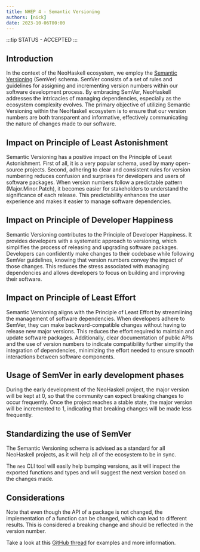 ```yaml
---
title: NHEP 4 - Semantic Versioning
authors: [nick]
date: 2023-10-06T00:00
---
```


:::tip STATUS - ACCEPTED
:::

## Introduction

In the context of the NeoHaskell ecosystem, we employ the [Semantic Versioning](https://semver.org/) (SemVer) schema. SemVer consists of a set of rules and guidelines for assigning and incrementing version numbers within our software development process. By embracing SemVer, NeoHaskell addresses the intricacies of managing dependencies, especially as the ecosystem complexity evolves. The primary objective of utilizing Semantic Versioning within the NeoHaskell ecosystem is to ensure that our version numbers are both transparent and informative, effectively communicating the nature of changes made to our software.

## Impact on Principle of Least Astonishment

Semantic Versioning has a positive impact on the Principle of Least Astonishment. First of all, it is a very popular schema, used by many open-source projects. Second, adhering to clear and consistent rules for version numbering reduces confusion and surprises for developers and users of software packages. When version numbers follow a predictable pattern (Major.Minor.Patch), it becomes easier for stakeholders to understand the significance of each release. This predictability enhances the user experience and makes it easier to manage software dependencies.

## Impact on Principle of Developer Happiness

Semantic Versioning contributes to the Principle of Developer Happiness. It provides developers with a systematic approach to versioning, which simplifies the process of releasing and upgrading software packages. Developers can confidently make changes to their codebase while following SemVer guidelines, knowing that version numbers convey the impact of those changes. This reduces the stress associated with managing dependencies and allows developers to focus on building and improving their software.

## Impact on Principle of Least Effort

Semantic Versioning aligns with the Principle of Least Effort by streamlining the management of software dependencies. When developers adhere to SemVer, they can make backward-compatible changes without having to release new major versions. This reduces the effort required to maintain and update software packages. Additionally, clear documentation of public APIs and the use of version numbers to indicate compatibility further simplify the integration of dependencies, minimizing the effort needed to ensure smooth interactions between software components.

## Usage of SemVer in early development phases

During the early development of the NeoHaskell project, the major version will be kept at 0, so that the community can expect breaking changes to occur frequently. Once the project reaches a stable state, the major version will be incremented to 1, indicating that breaking changes will be made less frequently.

## Standardizing the use of SemVer

The Semantic Versioning schema is advised as a standard for all NeoHaskell projects, as it will help all of the ecosystem to be in sync.

The `neo` CLI tool will easily help bumping versions, as it will inspect the exported functions and types and will suggest the next version based on the changes made.

## Considerations

Note that even though the API of a package is not changed, the implementation of a function can be changed, which can lead to different results. This is considered a breaking change and should be reflected in the version number.

Take a look at this [GitHub thread](https://github.com/semver/semver/issues/311) for examples and more information.
